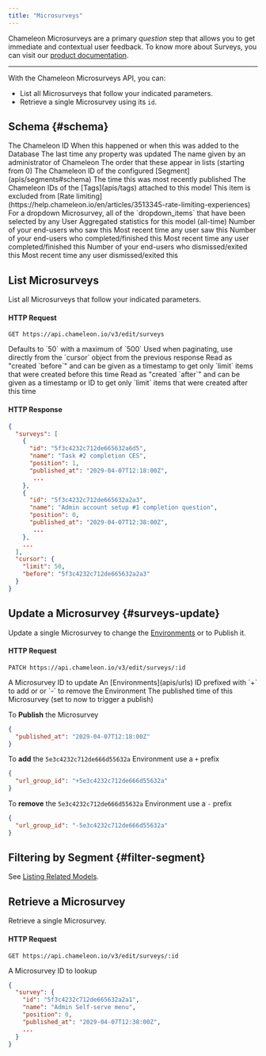 ```yaml
---
title: "Microsurveys"
---
```


Chameleon Microsurveys are a primary *question* step that allows you to get immediate and contextual user feedback.
To know more about Surveys, you can visit our [product documentation](https://help.chameleon.io/en/collections/1752073-surveys).

------



With the Chameleon Microsurveys API, you can:

- List all Microsurveys that follow your indicated parameters.
- Retrieve a single Microsurvey using its `id`.



## Schema {#schema}

<ParamField path="id" type="ID">
The Chameleon ID
</ParamField>

<ParamField path="created_at" type="timestamp">
When this happened or when this was added to the Database
</ParamField>

<ParamField path="updated_at" type="timestamp">
The last time any property was updated
</ParamField>

<ParamField path="name" type="string">
The name given by an administrator of Chameleon
</ParamField>

<ParamField path="position" type="number">
The order that these appear in lists (starting from 0)
</ParamField>

<ParamField path="segment_id" type="ID">
The Chameleon ID of the configured [Segment](apis/segments#schema)
</ParamField>

<ParamField path="published_at" type="timestamp">
The time this was most recently published
</ParamField>

<ParamField path="tag_ids" type="array<ID>">
The Chameleon IDs of the [Tags](apis/tags) attached to this model
</ParamField>

<ParamField path="rate_unlimit_at" type="timestamp">
This item is excluded from [Rate limiting](https://help.chameleon.io/en/articles/3513345-rate-limiting-experiences)
</ParamField>

<ParamField path="last_dropdown_items" type="array<String>">
For a dropdown Microsurvey, all of the `dropdown_items` that have been selected by any User
</ParamField>

<ParamField path="stats" type="object">
Aggregated statistics for this model (all-time)
</ParamField>

<ParamField path="stats.started_count" type="number">
Number of your end-users who saw this
</ParamField>

<ParamField path="stats.last_started_at" type="timestamp">
Most recent time any user saw this
</ParamField>

<ParamField path="stats.completed_count" type="number">
Number of your end-users who completed/finished this
</ParamField>

<ParamField path="stats.last_completed_at" type="timestamp">
Most recent time any user completed/finished this
</ParamField>

<ParamField path="stats.exited_count" type="number">
Number of your end-users who dismissed/exited this
</ParamField>

<ParamField path="stats.last_exited_at" type="timestamp">
Most recent time any user dismissed/exited this
</ParamField>

## List Microsurveys

List all Microsurveys that follow your indicated parameters.

#### HTTP Request

```
GET https://api.chameleon.io/v3/edit/surveys
```

<ParamField path="limit" type="optional">
Defaults to `50` with a maximum of `500`
</ParamField>

<ParamField path="before" type="optional">
Used when paginating, use directly from the `cursor` object from the previous response
</ParamField>

<ParamField path="before" type="optional">
Read as "created `before`" and can be given as a timestamp to get only `limit` items that were created before this time
</ParamField>

<ParamField path="after" type="optional">
Read as "created `after`" and can be given as a timestamp or ID to get only `limit` items that were created after this time
</ParamField>



#### HTTP Response

```json
{
  "surveys": [
    {
      "id": "5f3c4232c712de665632a6d5",
      "name": "Task #2 completion CES",
      "position": 1,
      "published_at": "2029-04-07T12:18:00Z",
       ...
    },
    {
      "id": "5f3c4232c712de665632a2a3",
      "name": "Admin account setup #1 completion question",
      "position": 0,
      "published_at": "2029-04-07T12:38:00Z",
       ...
    },
    ...
  ],
  "cursor": {
    "limit": 50,
    "before": "5f3c4232c712de665632a2a3"
  }
}
```

## Update a Microsurvey {#surveys-update}

Update a single Microsurvey to change the [Environments](apis/urls) or to Publish it.

#### HTTP Request

```
PATCH https://api.chameleon.io/v3/edit/surveys/:id
```

<ParamField path="id" type="required">
A Microsurvey ID to update
</ParamField>

<ParamField path="urls_group_id" type="optional">
An [Environments](apis/urls) ID prefixed with `+` to add or or `-` to remove the Environment
</ParamField>

<ParamField path="published_at" type="optional">
The published time of this Microsurvey (set to now to trigger a publish)
</ParamField>

To **Publish** the Microsurvey

```json
{
  "published_at": "2029-04-07T12:18:00Z"
}
```

To **add** the `5e3c4232c712de666d55632a` Environment use a `+` prefix

```json
{
  "url_group_id": "+5e3c4232c712de666d55632a"
}
```


To **remove** the `5e3c4232c712de666d55632a` Environment use a `-` prefix

```json
{
  "url_group_id": "-5e3c4232c712de666d55632a"
}
```

## Filtering by Segment {#filter-segment}

See [Listing Related Models](apis/segments#segment-experiences-index).

## Retrieve a Microsurvey

Retrieve a single Microsurvey.

#### HTTP Request

```
GET https://api.chameleon.io/v3/edit/surveys/:id
```


<ParamField path="id" type="required">
A Microsurvey ID to lookup
</ParamField>

```json
{
  "survey": {
    "id": "5f3c4232c712de665632a2a1",
    "name": "Admin Self-serve menu",
    "position": 0,
    "published_at": "2029-04-07T12:38:00Z",
    ...
  }
}
```